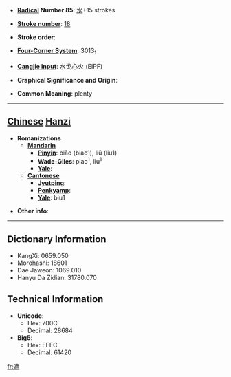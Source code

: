 * '''[[Wiktionary:Chinese radical index| Radical]] Number 85''': [[Wiktionary:Chinese radical index 水|水]]+15 strokes

* '''[[Wiktionary:Chinese total strokes index|Stroke number]]''': [[Wiktionary:Chinese total strokes index 18|18]]

* '''Stroke order''': 

* '''[[Wiktionary:Chinese four corner index|Four-Corner System]]''': 3013<sub>1</sub>

* '''[[Wiktionary:Chinese Cangjie index|Cangjie input]]''': 水戈心火 (EIPF)

* '''Graphical Significance and Origin''': 

* '''Common Meaning''': plenty

----

== [[Chinese]] [[Hanzi]] ==

* '''Romanizations'''
** '''[[Mandarin]]'''
*** '''[[Pinyin]]''': biāo (biao1), liū (liu1)
*** '''[[Wade-Giles]]''': piao<sup>1</sup>, liu<sup>1</sup>
*** '''[[Yale]]''': 
** '''[[Cantonese]]'''
*** '''[[Jyutping]]''':
*** '''[[Penkyamp]]''': 
*** '''[[Yale]]''': biu1

* '''Other info''': 

----

== Dictionary Information ==

* KangXi: 0659.050
* Morohashi: 18601
* Dae Jaweon: 1069.010
* Hanyu Da Zidian: 31780.070

== Technical Information ==

* '''Unicode''':
** Hex: 700C
** Decimal: 28684
* '''Big5''':
** Hex: EFEC
** Decimal: 61420

[[fr:瀌]]
